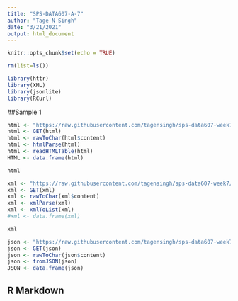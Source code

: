 ```yaml
---
title: "SPS-DATA607-A-7"
author: "Tage N Singh"
date: "3/21/2021"
output: html_document
---
```


```r
knitr::opts_chunk$set(echo = TRUE)

rm(list=ls())

library(httr)
library(XML)
library(jsonlite)
library(RCurl)

```

##Sample 1

```r

html <- "https://raw.githubusercontent.com/tagensingh/sps-data607-week7/main/SPS-DATA-A-7_1.html"
html <- GET(html)
html <- rawToChar(html$content)
html <- htmlParse(html)
html <- readHTMLTable(html)
HTML <- data.frame(html)

html

```

```r

xml <- "https://raw.githubusercontent.com/tagensingh/sps-data607-week7/main/testxml.xml"
xml <- GET(xml)
xml <- rawToChar(xml$content)
xml <- xmlParse(xml)
xml <- xmlToList(xml)
#xml <- data.frame(xml)

xml

```


```r
json <- "https://raw.githubusercontent.com/tagensingh/sps-data607-week7/main/SPS-DATA-A-7_1.json"
json <- GET(json)
json <- rawToChar(json$content)
json <- fromJSON(json)
JSON <- data.frame(json)
```



## R Markdown
